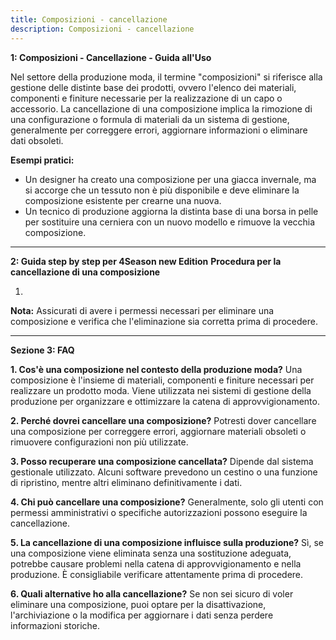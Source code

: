 ```yaml
---
title: Composizioni - cancellazione
description: Composizioni - cancellazione
---
```


**1: Composizioni - Cancellazione - Guida all'Uso**

Nel settore della produzione moda, il termine "composizioni" si riferisce alla gestione delle distinte base dei prodotti, ovvero l'elenco dei materiali, componenti e finiture necessarie per la realizzazione di un capo o accessorio. La cancellazione di una composizione implica la rimozione di una configurazione o formula di materiali da un sistema di gestione, generalmente per correggere errori, aggiornare informazioni o eliminare dati obsoleti.

**Esempi pratici:**

* Un designer ha creato una composizione per una giacca invernale, ma si accorge che un tessuto non è più disponibile e deve eliminare la composizione esistente per crearne una nuova.
* Un tecnico di produzione aggiorna la distinta base di una borsa in pelle per sostituire una cerniera con un nuovo modello e rimuove la vecchia composizione.

***

**2: Guida step by step per 4Season new Edition**
**Procedura per la cancellazione di una composizione**

1.

**Nota:** Assicurati di avere i permessi necessari per eliminare una composizione e verifica che l'eliminazione sia corretta prima di procedere.

***

**Sezione 3: FAQ**

**1. Cos'è una composizione nel contesto della produzione moda?**
Una composizione è l'insieme di materiali, componenti e finiture necessari per realizzare un prodotto moda. Viene utilizzata nei sistemi di gestione della produzione per organizzare e ottimizzare la catena di approvvigionamento.

**2. Perché dovrei cancellare una composizione?**
Potresti dover cancellare una composizione per correggere errori, aggiornare materiali obsoleti o rimuovere configurazioni non più utilizzate.

**3. Posso recuperare una composizione cancellata?**
Dipende dal sistema gestionale utilizzato. Alcuni software prevedono un cestino o una funzione di ripristino, mentre altri eliminano definitivamente i dati.

**4. Chi può cancellare una composizione?**
Generalmente, solo gli utenti con permessi amministrativi o specifiche autorizzazioni possono eseguire la cancellazione.

**5. La cancellazione di una composizione influisce sulla produzione?**
Sì, se una composizione viene eliminata senza una sostituzione adeguata, potrebbe causare problemi nella catena di approvvigionamento e nella produzione. È consigliabile verificare attentamente prima di procedere.

**6. Quali alternative ho alla cancellazione?**
Se non sei sicuro di voler eliminare una composizione, puoi optare per la disattivazione, l'archiviazione o la modifica per aggiornare i dati senza perdere informazioni storiche.